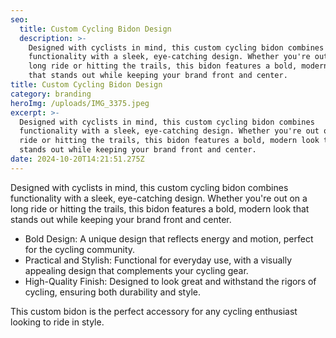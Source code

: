 ```yaml
---
seo:
  title: Custom Cycling Bidon Design
  description: >-
    Designed with cyclists in mind, this custom cycling bidon combines
    functionality with a sleek, eye-catching design. Whether you're out on a
    long ride or hitting the trails, this bidon features a bold, modern look
    that stands out while keeping your brand front and center.
title: Custom Cycling Bidon Design
category: branding
heroImg: /uploads/IMG_3375.jpeg
excerpt: >-
  Designed with cyclists in mind, this custom cycling bidon combines
  functionality with a sleek, eye-catching design. Whether you're out on a long
  ride or hitting the trails, this bidon features a bold, modern look that
  stands out while keeping your brand front and center.
date: 2024-10-20T14:21:51.275Z
---
```


Designed with cyclists in mind, this custom cycling bidon combines functionality with a sleek, eye-catching design. Whether you're out on a long ride or hitting the trails, this bidon features a bold, modern look that stands out while keeping your brand front and center.

* Bold Design: A unique design that reflects energy and motion, perfect for the cycling community.
* Practical and Stylish: Functional for everyday use, with a visually appealing design that complements your cycling gear.
* High-Quality Finish: Designed to look great and withstand the rigors of cycling, ensuring both durability and style.

This custom bidon is the perfect accessory for any cycling enthusiast looking to ride in style.
